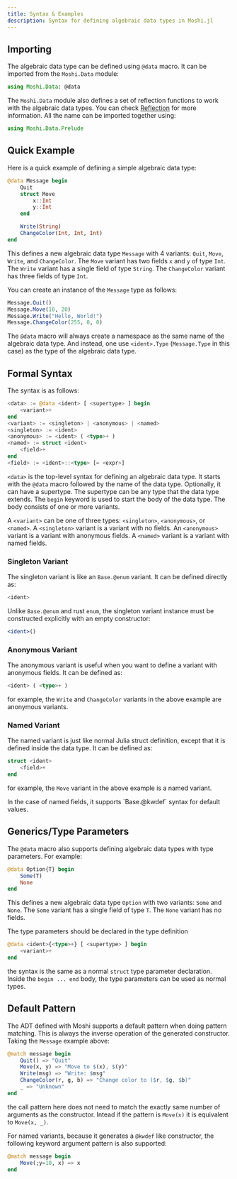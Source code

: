 ```yaml
---
title: Syntax & Examples
description: Syntax for defining algebraic data types in Moshi.jl
---
```



## Importing

The algebraic data type can be defined using `@data` macro. It can be imported from the `Moshi.Data` module:

```julia
using Moshi.Data: @data
```

The `Moshi.Data` module also defines a set of reflection functions to work with the algebraic data types. You can check [Reflection](reflection) for more information. All the name can be imported together using:

```julia
using Moshi.Data.Prelude
```

## Quick Example

Here is a quick example of defining a simple algebraic data type:

```julia
@data Message begin
    Quit
    struct Move
        x::Int
        y::Int
    end

    Write(String)
    ChangeColor(Int, Int, Int)
end
```

This defines a new algebraic data type `Message` with 4 variants: `Quit`, `Move`, `Write`, and `ChangeColor`. The `Move` variant has two fields `x` and `y` of type `Int`. The `Write` variant has a single field of type `String`. The `ChangeColor` variant has three fields of type `Int`.

You can create an instance of the `Message` type as follows:

```julia
Message.Quit()
Message.Move(10, 20)
Message.Write("Hello, World!")
Message.ChangeColor(255, 0, 0)
```

<Aside type="tip">

The `@data` macro will always create a namespace as the same name of the
algebraic data type. And instead, one use `<ident>.Type` (`Message.Type` in this case)
as the type of the algebraic data type.

</Aside>

## Formal Syntax

The syntax is as follows:

```julia
<data> := @data <ident> [ <supertype> ] begin
    <variant>+
end
<variant> := <singleton> | <anonymous> | <named>
<singleton> := <ident>
<anonymous> := <ident> ( <type>+ )
<named> := struct <ident>
    <field>+
end
<field> := <ident>::<type> [= <expr>]
```

`<data>` is the top-level syntax for defining an algebraic data type. It starts with the `@data` macro followed by the name of the data type. Optionally, it can have a supertype. The supertype can be any type that the data type extends. The `begin` keyword is used to start the body of the data type. The body consists of one or more variants.

A `<variant>` can be one of three types: `<singleton>`, `<anonymous>`, or `<named>`. A `<singleton>` variant is a variant with no fields. An `<anonymous>` variant is a variant with anonymous fields. A `<named>` variant is a variant with named fields.

### Singleton Variant

The singleton variant is like an `Base.@enum` variant. It can be defined directly as:

```julia
<ident>
```

Unlike `Base.@enum` and rust `enum`, the singleton variant instance must be constructed explicitly with an empty constructor:

```julia
<ident>()
```

### Anonymous Variant

The anonymous variant is useful when you want to define a variant with anonymous fields. It can be defined as:

```julia
<ident> ( <type>+ )
```

for example, the `Write` and `ChangeColor` variants in the above example are anonymous variants.

### Named Variant

The named variant is just like normal Julia struct definition, except that it is defined inside the data type. It can be defined as:

```julia
struct <ident>
    <field>+
end
```

for example, the `Move` variant in the above example is a named variant.

<Aside type="tip">
In the case of named fields, it supports `Base.@kwdef` syntax for default values.
</Aside>

## Generics/Type Parameters

The `@data` macro also supports defining algebraic data types with type parameters. For example:

```julia
@data Option{T} begin
    Some(T)
    None
end
```

This defines a new algebraic data type `Option` with two variants: `Some` and `None`. The `Some` variant has a single field of type `T`. The `None` variant has no fields.

The type parameters should be declared in the type definition

```julia
@data <ident>{<type>+} [ <supertype> ] begin
    <variant>+
end
```

the syntax is the same as a normal `struct` type parameter declaration. Inside the `begin ... end` body,
the type parameters can be used as normal types.

## Default Pattern

The ADT defined with Moshi supports a default pattern when doing pattern matching.
This is always the inverse operation of the generated constructor. Taking the `Message` example above:

```julia
@match message begin
    Quit() => "Quit"
    Move(x, y) => "Move to $(x), $(y)"
    Write(msg) => "Write: $msg"
    ChangeColor(r, g, b) => "Change color to ($r, $g, $b)"
    _ => "Unknown"
end
```

the call pattern here does not need to match the exactly same number of arguments as the constructor.
Intead if the pattern is `Move(x)` it is equivalent to `Move(x, _)`.

For named variants, because it generates a `@kwdef` like constructor, the following keyword argument
pattern is also supported:

```julia
@match message begin
    Move(;y=10, x) => x
end
```
